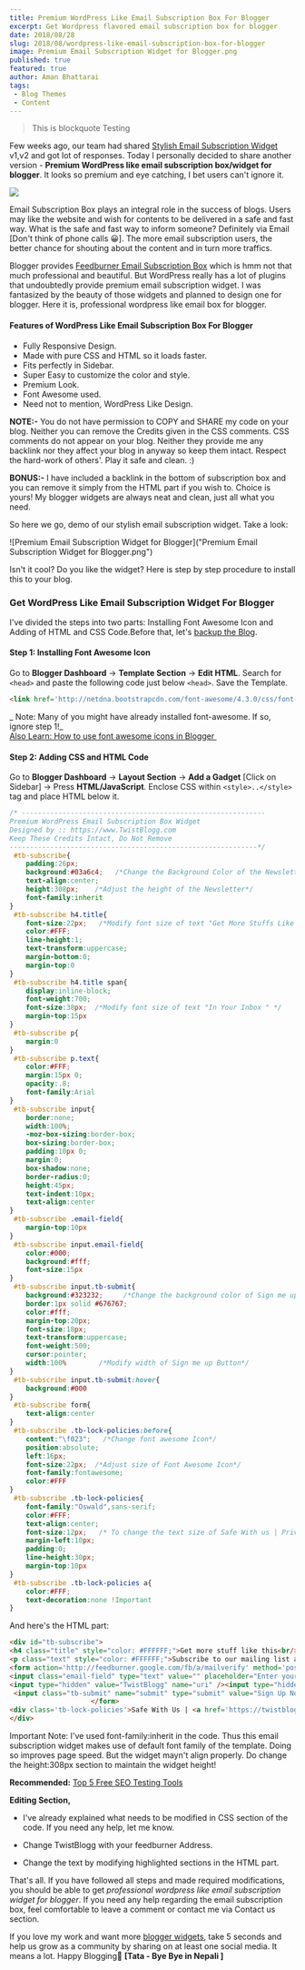 ```yaml
---
title: Premium WordPress Like Email Subscription Box For Blogger
excerpt: Get Wordpress flavored email subscription box for blogger
date: 2018/08/28
slug: 2018/08/wordpress-like-email-subscription-box-for-blogger
image: Premium Email Subscription Widget for Blogger.png
published: true
featured: true
author: Aman Bhattarai
tags:
 - Blog Themes
 - Content 
---
```


> This is blockquote
> Testing

Few weeks ago, our team had shared [Stylish Email Subscription Widget](https://twistblogg.blogspot.com/search/label/Subscription%20Widgets) v1,v2 and got lot of responses. Today I personally decided to share another version - **Premium WordPress like email subscription box/widget for blogger**. It looks so premium and eye catching, I bet users can't ignore it.  
  
<Image src="placeholder.jpg"/>

Email Subscription Box plays an integral role in the success of blogs. Users may like the website and wish for contents to be delivered in a safe and fast way. What is the safe and fast way to inform someone? Definitely via Email \[Don't think of phone calls 😀\]. The more email subscription users, the better chance for shouting about the content and in turn more traffics.  
  
Blogger provides [Feedburner Email Subscription Box](https://twistblogg.blogspot.com/2015/04/email-subscription-popup-blogger-plugin.html) which is hmm not that much professional and beautiful. But WordPress really has a lot of plugins that undoubtedly provide premium email subscription widget. I was fantasized by the beauty of those widgets and planned to design one for blogger. Here it is, professional wordpress like email box for blogger.  
  

#### Features of WordPress Like Email Subscription Box For Blogger

*   Fully Responsive Design.
*   Made with pure CSS and HTML so it loads faster.
*   Fits perfectly in Sidebar.
*   Super Easy to customize the color and style.
*   Premium Look.
*   Font Awesome used.
*   Need not to mention, WordPress Like Design.

  
**NOTE:-** You do not have permission to COPY and SHARE my code on your blog. Neither you can remove the Credits given in the CSS comments. CSS comments do not appear on your blog. Neither they provide me any backlink nor they affect your blog in anyway so keep them intact. Respect the hard-work of others'. Play it safe and clean. :)

**BONUS:-** I have included a backlink in the bottom of subscription box and you can remove it simply from the HTML part if you wish to. Choice is yours! My blogger widgets are always neat and clean, just all what you need.

  
So here we go, demo of our stylish email subscription widget. Take a look:  
  

![Premium Email Subscription Widget for Blogger]("Premium Email Subscription Widget for Blogger.png")

  
Isn't it cool? Do you like the widget? Here is step by step procedure to install this to your blog.  
  

### Get WordPress Like Email Subscription Widget For Blogger

I've divided the steps into two parts: Installing Font Awesome Icon and Adding of HTML and CSS Code.Before that, let's [backup the Blog](https://twistblogg.blogspot.com/2014/05/how-to-backup-all-blogger-blogs-with-google-takeout.html).  
  

#### Step 1: Installing Font Awesome Icon

Go to **Blogger Dashboard** → **Template Section** → **Edit HTML**. Search for `<head>` and paste the following code just below `<head>`. Save the Template.  

```html 
<link href='http://netdna.bootstrapcdn.com/font-awesome/4.3.0/css/font-awesome.css' rel='stylesheet'/>
```

_ Note: Many of you might have already installed font-awesome. If so, ignore step 1!_  
[Also Learn: How to use font awesome icons in Blogger ](https://twistblogg.blogspot.com/2014/01/How-To-Use-FontAwesome-Icons-In-Blogger.html)  
  

#### Step 2: Adding CSS and HTML Code

Go to **Blogger Dashboard** → **Layout Section** → **Add a Gadget** \[Click on Sidebar\] → Press **HTML/JavaScript**. Enclose CSS within `<style>..</style>` tag and place HTML below it.
  
```css title=file.css
/* ------------------------------------------------------------  
Premium WordPress Email Subscription Box Widget  
Designed by :: https://www.TwistBlogg.com  
Keep These Credits Intact, Do Not Remove  
-------------------------------------------------------------*/ 
 #tb-subscribe{  
    padding:26px;  
    background:#03a6c4;   /*Change the Background Color of the Newsletter*/ 
    text-align:center;  
    height:308px;    /*Adjust the height of the Newsletter*/
    font-family:inherit  
}  
 #tb-subscribe h4.title{  
    font-size:22px;   /*Modify font size of text "Get More Stuffs Like This"*/  
    color:#FFF;  
    line-height:1;  
    text-transform:uppercase;  
    margin-bottom:0;  
    margin-top:0  
}  
 #tb-subscribe h4.title span{  
    display:inline-block;  
    font-weight:700;  
    font-size:38px;  /*Modify font size of text "In Your Inbox " */ 
    margin-top:15px  
}  
 #tb-subscribe p{  
    margin:0  
}  
 #tb-subscribe p.text{  
    color:#FFF;  
    margin:15px 0;  
    opacity:.8;  
    font-family:Arial  
}  
 #tb-subscribe input{  
    border:none;  
    width:100%;  
    -moz-box-sizing:border-box;  
    box-sizing:border-box;  
    padding:10px 0;  
    margin:0;  
    box-shadow:none;  
    border-radius:0;  
    height:45px;  
    text-indent:10px;  
    text-align:center  
}  
 #tb-subscribe .email-field{  
    margin-top:10px  
}  
 #tb-subscribe input.email-field{  
    color:#000;  
    background:#fff;  
    font-size:15px  
}  
 #tb-subscribe input.tb-submit{  
    background:#323232;     /*Change the background color of Sign me up Button*/ 
    border:1px solid #676767;  
    color:#fff;  
    margin-top:20px;  
    font-size:18px;  
    text-transform:uppercase;  
    font-weight:500;  
    cursor:pointer;  
    width:100%        /*Modify width of Sign me up Button*/  
}  
 #tb-subscribe input.tb-submit:hover{  
    background:#000  
}  
 #tb-subscribe form{  
    text-align:center  
}  
 #tb-subscribe .tb-lock-policies:before{  
    content:"\f023";   /*Change font awesome Icon*/ 
    position:absolute;  
    left:16px;  
    font-size:22px;  /*Adjust size of Font Awesome Icon*/  
    font-family:fontawesome;  
    color:#FFF  
}  
 #tb-subscribe .tb-lock-policies{  
    font-family:"Oswald",sans-serif;  
    color:#FFF;  
    text-align:center;  
    font-size:12px;   /* To change the text size of Safe With us | Privacy Policy | Get this widget */  
    margin-left:10px;  
    padding:0;  
    line-height:30px;  
    margin-top:10px  
}  
 #tb-subscribe .tb-lock-policies a{  
    color:#FFF;  
    text-decoration:none !Important  
} 

```
And here's the HTML part:

```html title=file.html
<div id="tb-subscribe">  
<h4 class="title" style="color: #FFFFFF;">Get more stuff like this<br/> <span>in your inbox</span></h4>  
<p class="text" style="color: #FFFFFF;">Subscribe to our mailing list and get fresh high quality updates for lifetime.</p>             
<form action='http://feedburner.google.com/fb/a/mailverify' method='post' onsubmit='window.open(&apos;http://feedburner.google.com/fb/a/mailverify?uri=twistblogg&apos;, &apos;popupwindow&apos;, &apos;scrollbars=yes,width=550,height=520&apos;);return true' target='popupwindow'>  
<input class="email-field" type="text" value="" placeholder="Enter your email here" name="email"/>  
<input type="hidden" value="TwistBlogg" name="uri" /><input type="hidden" name="loc" value="en_US" />  
 <input class="tb-submit" name="submit" type="submit" value="Sign Up Now" />  
                    </form>  
<div class='tb-lock-policies'>Safe With Us | <a href='https://twistblogg.blogspot.com/p/privacy-policy.html'>Privacy Policy</a> | <a href='https://twistblogg.blogspot.com/2018/08/wordpress-like-email-subscription-box-for-blogger.html' title='Email Subscription Box by TwistBlogg'>Get This Widget</a></div>
</div>  

```

Important Note: I've used font-family:inherit in the code. Thus this email subscription widget makes use of default font family of the template. Doing so improves page speed. But the widget mayn't align properly. Do change the height:308px section to maintain the widget height!
  
**Recommended:** [Top 5 Free SEO Testing Tools](https://twistblogg.blogspot.com/2014/02/top-5-free-seo-testing-tools.html)  
  
**Editing Section,**  
  
- I've already explained what needs to be modified in CSS section of the code. If you need any help, let me know.  
  
- Change TwistBlogg with your feedburner Address.  
  
- Change the text by modifying highlighted sections in the HTML part.  
  
  
That's all. If you have followed all steps and made required modifications, you should be able to get _professional wordpress like email subscription widget for blogger_. If you need any help regarding the email subscription box, feel comfortable to leave a comment or contact me via Contact us section.  
  
If you love my work and want more [blogger widgets](https://twistblogg.blogspot.com/search/label/Blogger%20Widgets), take 5 seconds and help us grow as a community by sharing on at least one social media. It means a lot. Happy Blogging👷 **\[Tata - Bye Bye in Nepali \]**
